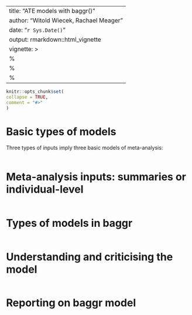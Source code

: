 ---
title: "ATE models with baggr()"
author: "Witold Wiecek, Rachael Meager"
date: "`r Sys.Date()`"
output: rmarkdown::html_vignette
vignette: >
%\VignetteIndexEntry{baggr}
  %\VignetteEngine{knitr::rmarkdown}
  %\VignetteEncoding{UTF-8}
  ---
  
  ```r
knitr::opts_chunk$set(
collapse = TRUE,
comment = "#>"
)
```

# Basic types of models

Three types of inputs imply three basic models of meta-analysis:

```r
```


# Meta-analysis inputs: summaries or individual-level
```r
```

# Types of models in baggr

```r
```

# Understanding and criticising the model

```r
```

# Reporting on baggr model

```r
```


